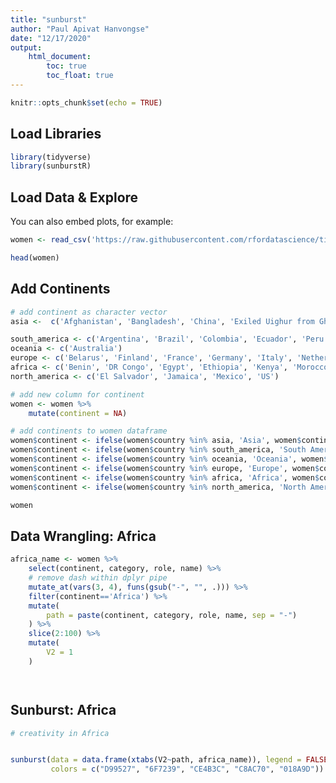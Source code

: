 ```yaml
---
title: "sunburst"
author: "Paul Apivat Hanvongse"
date: "12/17/2020"
output: 
    html_document:
        toc: true
        toc_float: true
---
```


```r
knitr::opts_chunk$set(echo = TRUE)
```

## Load Libraries


```r
library(tidyverse)
library(sunburstR)
```

## Load Data & Explore

You can also embed plots, for example:

```r
women <- read_csv('https://raw.githubusercontent.com/rfordatascience/tidytuesday/master/data/2020/2020-12-08/women.csv')

head(women)
```

## Add Continents

```r
# add continent as character vector
asia <-  c('Afghanistan', 'Bangladesh', 'China', 'Exiled Uighur from Ghulja (in Chinese, Yining)', 'Hong Kong', 'India', 'Indonesia', 'Iran', 'Iraq/UK', 'Japan', 'Kyrgyzstan', 'Lebanon', 'Malaysia', 'Myanmar', 'Nepal', 'Pakistan', 'Singapore', 'South Korea', 'Syria', 'Thailand', 'UAE', 'Vietnam', 'Yemen')

south_america <- c('Argentina', 'Brazil', 'Colombia', 'Ecuador', 'Peru', 'Venezuela')
oceania <- c('Australia')
europe <- c('Belarus', 'Finland', 'France', 'Germany', 'Italy', 'Netherlands', 'Northern Ireland', 'Norway', 'Republic of Ireland', 'Russia', 'Turkey', 'UK', 'Ukraine', 'Wales, UK')
africa <- c('Benin', 'DR Congo', 'Egypt', 'Ethiopia', 'Kenya', 'Morocco', 'Mozambique', 'Nigeria', 'Sierra Leone', 'Somalia', 'Somaliland', 'South Africa', 'Tanzania', 'Uganda', 'Zambia', 'Zimbabwe')
north_america <- c('El Salvador', 'Jamaica', 'Mexico', 'US')

# add new column for continent
women <- women %>%
    mutate(continent = NA) 

# add continents to women dataframe
women$continent <- ifelse(women$country %in% asia, 'Asia', women$continent)
women$continent <- ifelse(women$country %in% south_america, 'South America', women$continent)
women$continent <- ifelse(women$country %in% oceania, 'Oceania', women$continent)
women$continent <- ifelse(women$country %in% europe, 'Europe', women$continent)
women$continent <- ifelse(women$country %in% africa, 'Africa', women$continent)
women$continent <- ifelse(women$country %in% north_america, 'North America', women$continent)

women
```

## Data Wrangling: Africa

```r

africa_name <- women %>%
    select(continent, category, role, name) %>%
    # remove dash within dplyr pipe
    mutate_at(vars(3, 4), funs(gsub("-", "", .))) %>%
    filter(continent=='Africa') %>%
    mutate(
        path = paste(continent, category, role, name, sep = "-")
    ) %>%
    slice(2:100) %>%
    mutate(
        V2 = 1
    )




```

## Sunburst: Africa

```r
# creativity in Africa


sunburst(data = data.frame(xtabs(V2~path, africa_name)), legend = FALSE,
         colors = c("D99527", "6F7239", "CE4B3C", "C8AC70", "018A9D"))

```